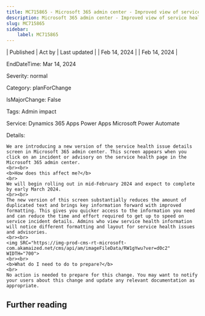```yaml
---
title: MC715865 - Microsoft 365 admin center - Improved view of service health issue details
description: Microsoft 365 admin center - Improved view of service health issue details
slug: MC715865
sidebar:
    label: MC715865
---
```



| Published | Act by | Last updated |
| Feb 14, 2024 |  | Feb 14, 2024 |

EndDateTime: Mar 14, 2024

Severity: normal

Category: planForChange

IsMajorChange: False

Tags: Admin impact

Service: Dynamics 365 Apps Power Apps Microsoft Power Automate

Details: 

```
We are introducing a new version of the service health issue details screen in Microsoft 365 admin center. This screen appears when you click on an incident or advisory on the service health page in the Microsoft 365 admin center.
<br><br>
<b>How does this affect me?</b>
<br>
We will begin rolling out in mid-February 2024 and expect to complete by early March 2024.
<br><br>
The new version of this screen substantially reduces the amount of duplicated text and brings key information forward with improved formatting. This gives you quicker access to the information you need and can reduce the time and effort required to get up to speed on service incident details. Admins who view service health information will notice different formatting and layout for service health issues and advisories.
<br><br>
<img SRC="https://img-prod-cms-rt-microsoft-com.akamaized.net/cms/api/am/imageFileData/RW1gYwu?ver=d0c2" WIDTH="700"> 
<br><br>
<b>What do I need to do to prepare?</b>
<br>
No action is needed to prepare for this change. You may want to notify your users about this change and update any relevant documentation as appropriate.
```

## Further reading
